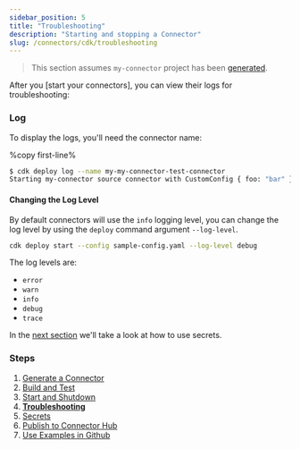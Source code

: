```yaml
---
sidebar_position: 5
title: "Troubleshooting"
description: "Starting and stopping a Connector"
slug: /connectors/cdk/troubleshooting
---
```


> This section assumes `my-connector` project has been [generated](/connectors/cdk/generate).

After you [start your connectors], you can view their logs for troubleshooting:

### Log

To display the logs, you'll need the connector name:

%copy first-line%
```bash
$ cdk deploy log --name my-my-connector-test-connector
Starting my-connector source connector with CustomConfig { foo: "bar" }
```

#### Changing the Log Level

By default connectors will use the `info` logging level, you can change the log level by using the `deploy` command argument `--log-level`.

```bash
cdk deploy start --config sample-config.yaml --log-level debug
```

The log levels are:
- `error`
- `warn`
- `info`
- `debug`
- `trace`

In the [next section](/connectors/cdk/secrets) we'll take a look at how to use secrets.

### Steps

1. [Generate a Connector](/connectors/cdk/generate)
2. [Build and Test](/connectors/cdk/build)
3. [Start and Shutdown](/connectors/cdk/start-shutdown)
4. **[Troubleshooting](/connectors/cdk/troubleshooting)**
5. [Secrets](/connectors/cdk/secrets)
6. [Publish to Connector Hub](/connectors/cdk/publish)
7. [Use Examples in Github](/connectors/cdk/github-examples)
